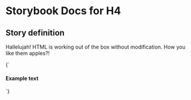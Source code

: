 

# Storybook Docs for H4

<Meta title="govtnz-import" />

## Story definition

Hallelujah! HTML is working out of the box without modification.
How you like them apples?!

<Story name="H4" height="100px">
  {` <h4 class="g-heading g-heading-xl">  Example text</h4> `}
</Story>
